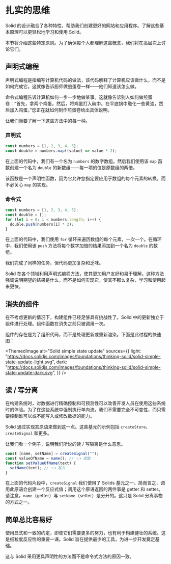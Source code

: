 
# 扎实的思维

Solid 的设计融合了各种特性，帮助我们创建更好的网站和应用程序。了解这些基本原理可以更轻松地学习和使用 Solid。

本节将介绍这些特定原则。为了确保每个人都理解这些概念，我们将在高层次上讨论它们。

## 声明式编程

声明式编程是指编写计算机代码的做法，该代码解释了计算机应该做什么，而不是如何完成它。这就像告诉厨师做煎蛋卷一样——他们知道该怎么做。

命令式编程告诉计算机如何一步一步地做某事。这就像告诉别人如何做煎蛋卷：“首先，拿两个鸡蛋。然后，将鸡蛋打入碗中。在平底锅中融化一些黄油，然后加入鸡蛋。”您正在就如何制作煎蛋卷给出具体说明。

让我们简要了解一下这些方法中的每一种。

### 声明式

```js
const numbers = [1, 2, 3, 4, 5];
const double = numbers.map((value) => value * 2);
```

在上面的代码中，我们有一个名为 `numbers` 的数字数组。然后我们使用该 `map` 函数创建一个名为 `double` 的新数组——每一项的值是原数组的两倍。

该函数是一个声明性函数，因为它允许您指定要应用于数组的每个元素的转换，而不必关心 `map` 的实现。

### 命令式

```js
const numbers = [1, 2, 3, 4, 5];
const double = [];
for (let i = 0; i < numbers.length; i++) {
  double.push(numbers[i] * 2);
}
```

在上面的代码中，我们使用 `for` 循环来遍历数组的每个元素，一次一个。在循环中，我们使用该 `push` 方法将每个数字加倍的结果添加到一个名为 `double` 的数组。

我们完成了同样的任务，但代码更加复杂和乏味。

Solid 在各个领域利用声明式编程方法，使其更加用户友好和易于理解。这种方法强调说明期望的结果是什么，而不是如何实现它，使其不那么复杂，学习和使用起来更快。

## 消失的组件

在不考虑更新的情况下，构建组件已经足够具有挑战性了。Solid 中的更新独立于组件进行处理。组件函数在消失之前只被调用一次。

组件的存在是为了组织代码，而不是处理更新或重新渲染。下面是此过程的快速图：

<ThemedImage
  alt="Solid simple state update"
  sources={{
    light:
      "https://docs.solidjs.com/images/foundations/thinking-solid/solid-simple-state-update-light.svg",
    dark: "https://docs.solidjs.com/images/foundations/thinking-solid/solid-simple-state-update-dark.svg",
  }}
/>

## 读 / 写分离

在构建系统时，对数据进行精确控制和可预测性可以改善开发人员在使用这些系统时的体验。为了在这些系统中强制执行单向流，我们不需要完全不可变性，而只需要控制谁可以或不能写入或修改数据的能力。

Solid 通过实现其原语来做到这一点。这些基元的示例包括 `createStore`、`createSignal` 和更多。

让我们看一个例子，说明我们所说的读 / 写隔离是什么意思。

```js
const [name, setName] = createSignal("");
const valueOfName = name(); // 👈 读取
function setValueOfName(text) {
  setName(text); // 👈 写入
}
```

在上面的代码片段中，`createSignal` 我们使用了 Solids 基元之一。简而言之，调用此原语会创建一个反应式值；调用这个原语返回的两件事是 getter 和 setter。请注意，`name`（getter）与 `setName`（setter）是分开的。这只是 Solid 分离事物的方式之一。

## 简单总比容易好

使用显式和一致的约定，即使它们需要更多的努力，也有利于构建健壮的系统。这是细粒度反应性的重要一课。Solid 旨在提供最少的工具，为进一步开发奠定基础。

这与 Solid 采用更具声明性的方法而不是命令式方法的原因一致。
